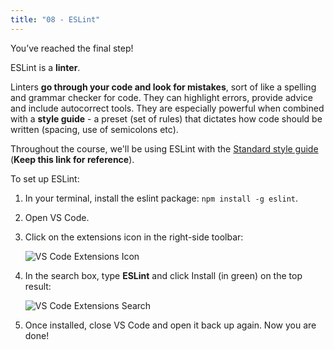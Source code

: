 ```yaml
---
title: "08 - ESLint"
---
```


You’ve reached the final step!

ESLint is a **linter**.

Linters **go through your code and look for mistakes**, sort of like a spelling and grammar checker for code. They can highlight errors, provide advice and include autocorrect tools. They are especially powerful when combined with a **style guide** - a preset (set of rules) that dictates how code should be written (spacing, use of semicolons etc).

Throughout the course, we'll be using ESLint with the [Standard style guide](https://standardjs.com/#standardjs--the-rules) (**Keep this link for reference**).

To set up ESLint:

1. In your terminal, install the eslint package: `npm install -g eslint`.
2. Open VS Code.
3. Click on the extensions icon in the right-side toolbar:

   ![VS Code Extensions Icon](https://s3.eu-west-2.amazonaws.com/mcrcodes/precourse-images/vscode-extensions.png)

4. In the search box, type **ESLint** and click Install (in green) on the top result:

   ![VS Code Extensions Search](https://s3.eu-west-2.amazonaws.com/mcrcodes/precourse-images/vscode-extensions-search.png)

5. Once installed, close VS Code and open it back up again. Now you are done!
